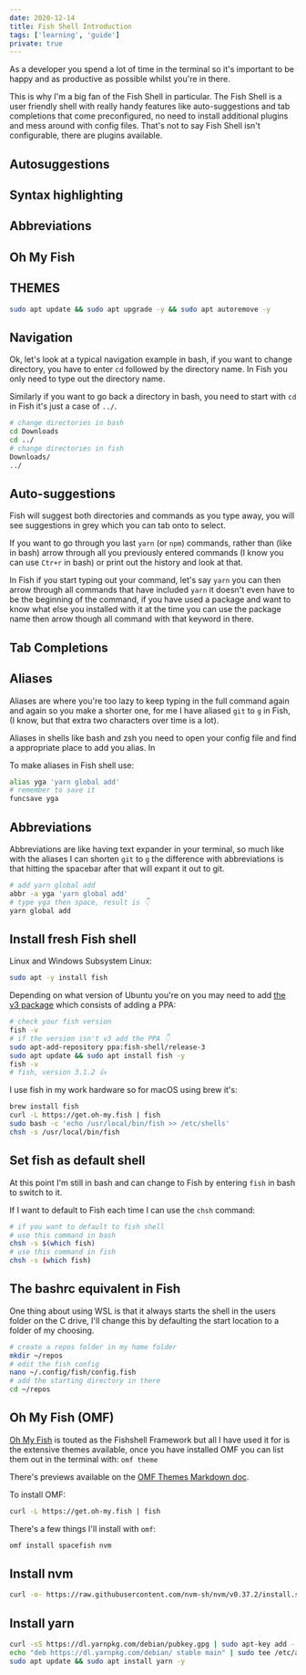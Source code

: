 ```yaml
---
date: 2020-12-14
title: Fish Shell Introduction
tags: ['learning', 'guide']
private: true
---
```


As a developer you spend a lot of time in the terminal so it's
important to be happy and as productive as possible whilst you're in
there.

This is why I'm a big fan of the Fish Shell in particular. The Fish
Shell is a user friendly shell with really handy features like
auto-suggestions and tab completions that come preconfigured, no need
to install additional plugins and mess around with config files.
That's not to say Fish Shell isn't configurable, there are plugins
available.

## Autosuggestions

## Syntax highlighting

## Abbreviations

## Oh My Fish

## THEMES

```bash
sudo apt update && sudo apt upgrade -y && sudo apt autoremove -y
```

## Navigation

Ok, let's look at a typical navigation example in bash, if you want to
change directory, you have to enter `cd` followed by the directory
name. In Fish you only need to type out the directory name.

Similarly if you want to go back a directory in bash, you need to
start with `cd` in Fish it's just a case of `../`.

```bash
# change directories in bash
cd Downloads
cd ../
# change directories in fish
Downloads/
../
```

## Auto-suggestions

Fish will suggest both directories and commands as you type away, you
will see suggestions in grey which you can tab onto to select.

If you want to go through you last `yarn` (or `npm`) commands, rather
than (like in bash) arrow through all you previously entered commands
(I know you can use `Ctr+r` in bash) or print out the history and look
at that.

In Fish if you start typing out your command, let's say `yarn` you can
then arrow through all commands that have included `yarn` it doesn't
even have to be the beginning of the command, if you have used a
package and want to know what else you installed with it at the time
you can use the package name then arrow though all command with that
keyword in there.

## Tab Completions

## Aliases

Aliases are where you're too lazy to keep typing in the full command
again and again so you make a shorter one, for me I have aliased `git`
to `g` in Fish, (I know, but that extra two characters over time is a
lot).

Aliases in shells like bash and zsh you need to open your config file
and find a appropriate place to add you alias. In

To make aliases in Fish shell use:

```bash
alias yga 'yarn global add'
# remember to save it
funcsave yga
```

## Abbreviations

Abbreviations are like having text expander in your terminal, so much
like with the aliases I can shorten `git` to `g` the difference with
abbreviations is that hitting the spacebar after that will expant it
out to git.

```bash
# add yarn global add
abbr -a yga 'yarn global add'
# type yga then space, result is 👇
yarn global add
```

## Install fresh Fish shell

Linux and Windows Subsystem Linux:

```bash
sudo apt -y install fish
```

Depending on what version of Ubuntu you're on you may need to add [the
v3 package] which consists of adding a PPA:

```bash
# check your fish version
fish -v
# if the version isn't v3 add the PPA 👇
sudo apt-add-repository ppa:fish-shell/release-3
sudo apt update && sudo apt install fish -y
fish -v
# fish, version 3.1.2 👍
```

I use fish in my work hardware so for macOS using brew it's:

```bash
brew install fish
curl -L https://get.oh-my.fish | fish
sudo bash -c 'echo /usr/local/bin/fish >> /etc/shells'
chsh -s /usr/local/bin/fish
```

## Set fish as default shell

At this point I'm still in bash and can change to Fish by entering
`fish` in bash to switch to it.

If I want to default to Fish each time I can use the `chsh` command:

```bash
# if you want to default to fish shell
# use this command in bash
chsh -s $(which fish)
# use this command in fish
chsh -s (which fish)
```

## The bashrc equivalent in Fish

One thing about using WSL is that it always starts the shell in the
users folder on the C drive, I'll change this by defaulting the start
location to a folder of my choosing.

```bash
# create a repos folder in my home folder
mkdir ~/repos
# edit the fish config
nano ~/.config/fish/config.fish
# add the starting directory in there
cd ~/repos
```

## Oh My Fish (OMF)

[Oh My Fish] is touted as the Fishshell Framework but all I have used
it for is the extensive themes available, once you have installed OMF
you can list them out in the terminal with: `omf theme`

There's previews available on the [OMF Themes Markdown doc].

To install OMF:

```bash
curl -L https://get.oh-my.fish | fish
```

There's a few things I'll install with `omf`:

```bash
omf install spacefish nvm
```

## Install nvm

```bash
curl -o- https://raw.githubusercontent.com/nvm-sh/nvm/v0.37.2/install.sh | bash
```

## Install yarn

```bash
curl -sS https://dl.yarnpkg.com/debian/pubkey.gpg | sudo apt-key add -
echo "deb https://dl.yarnpkg.com/debian/ stable main" | sudo tee /etc/apt/sources.list.d/yarn.list
sudo apt update && sudo apt install yarn -y
```

<!-- Links -->

[omf themes markdown doc]:
  https://github.com/oh-my-fish/oh-my-fish/blob/master/docs/Themes.md
[extensive list]:
  https://github.com/oh-my-fish/packages-main/tree/master/packages
[oh my fish]: https://github.com/oh-my-fish/oh-my-fish
[the v3 package]:
  https://github.com/fish-shell/fish-shell#packages-for-linux
